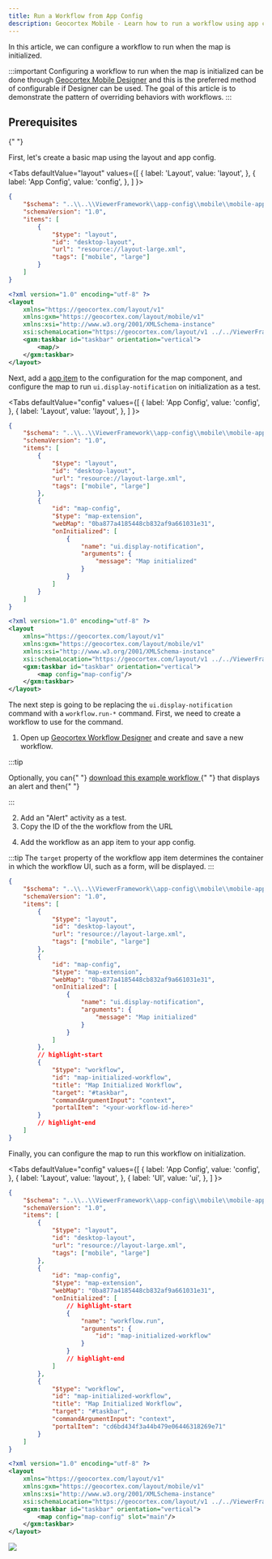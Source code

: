 ```yaml
---
title: Run a Workflow from App Config
description: Geocortex Mobile - Learn how to run a workflow using app config and layout
---
```



In this article, we can configure a workflow to run when the map is initialized.

:::important
Configuring a workflow to run when the map is initialized can be done through [Geocortex Mobile Designer](https://apps.geocortex.com/mobileviewer/designer/) and this is the preferred method of configurable if Designer can be used. The goal of this article is to demonstrate the pattern of overriding behaviors with workflows.
:::

## Prerequisites

<PrereqsLayoutConfigSnippet />{" "}

First, let's create a basic map using the layout and app config.

<Tabs
  defaultValue="layout"
  values={[
    { label: 'Layout', value: 'layout', },
    { label: 'App Config', value: 'config', },
  ]
}>
<TabItem value="config">

```json title="app/app.json"
{
    "$schema": "..\\..\\ViewerFramework\\app-config\\mobile\\mobile-app-config.schema.json",
    "schemaVersion": "1.0",
    "items": [
        {
            "$type": "layout",
            "id": "desktop-layout",
            "url": "resource://layout-large.xml",
            "tags": ["mobile", "large"]
        }
    ]
}
```

</TabItem>
<TabItem value="layout">

```xml title="app/layout-large.xml"
<?xml version="1.0" encoding="utf-8" ?>
<layout
    xmlns="https://geocortex.com/layout/v1"
	xmlns:gxm="https://geocortex.com/layout/mobile/v1"
    xmlns:xsi="http://www.w3.org/2001/XMLSchema-instance"
    xsi:schemaLocation="https://geocortex.com/layout/v1 ../../ViewerFramework/layout/layout-mobile.xsd">
	<gxm:taskbar id="taskbar" orientation="vertical">
	    <map/>
    </gxm:taskbar>
</layout>

```

</TabItem>
</Tabs>

Next, add a [app item](configuration-app-config-reference.mdx#app-items) to the configuration for the map component, and configure the map to run `ui.display-notification` on initialization as a test.

<Tabs
  defaultValue="config"
  values={[
    { label: 'App Config', value: 'config', },
    { label: 'Layout', value: 'layout', },
  ]
}>
<TabItem value="config">

```json title="app/app.json"
{
    "$schema": "..\\..\\ViewerFramework\\app-config\\mobile\\mobile-app-config.schema.json",
    "schemaVersion": "1.0",
    "items": [
        {
            "$type": "layout",
            "id": "desktop-layout",
            "url": "resource://layout-large.xml",
            "tags": ["mobile", "large"]
        },
        {
            "id": "map-config",
            "$type": "map-extension",
            "webMap": "0ba877a4185448cb832af9a661031e31",
            "onInitialized": [
                {
                    "name": "ui.display-notification",
                    "arguments": {
                        "message": "Map initialized"
                    }
                }
            ]
        }
    ]
}
```

</TabItem>
<TabItem value="layout">

```xml title="app/layout-large.xml"
<?xml version="1.0" encoding="utf-8" ?>
<layout
    xmlns="https://geocortex.com/layout/v1"
	xmlns:gxm="https://geocortex.com/layout/mobile/v1"
    xmlns:xsi="http://www.w3.org/2001/XMLSchema-instance"
    xsi:schemaLocation="https://geocortex.com/layout/v1 ../../ViewerFramework/layout/layout-mobile.xsd">
	<gxm:taskbar id="taskbar" orientation="vertical">
	    <map config="map-config"/>
    </gxm:taskbar>
</layout>

```

</TabItem>
</Tabs>

The next step is going to be replacing the `ui.display-notification` command with a `workflow.run-*` command. First, we need to create a workflow to use for the command.

1. Open up [Geocortex Workflow Designer](https://apps.geocortex.com/workflow/designer/) and create and save a new workflow.

:::tip

<p>
    Optionally, you can{" "}
    <a
        href={useBaseUrl("workflows/run-workflow-app-config.json")}
        download="run-workflow-app-config.json"
    >
        download this example workflow
    </a>{" "}
    that displays an alert and then{" "}
    <a
        href="https://docs.geocortex.com/workflow/latest/help/Default.htm#wf5/help/import-export-workflows.htm"
        target="_blank"
    >
    </a>
</p>
:::

2. Add an "Alert" activity as a test.
3. Copy the ID of the the workflow from the URL

<WorkflowUrlSnippet />

4. Add the workflow as an app item to your app config.

:::tip
The `target` property of the workflow app item determines the container in which the workflow UI, such as a form, will be displayed.
:::

```json title="app/app.json"
{
    "$schema": "..\\..\\ViewerFramework\\app-config\\mobile\\mobile-app-config.schema.json",
    "schemaVersion": "1.0",
    "items": [
        {
            "$type": "layout",
            "id": "desktop-layout",
            "url": "resource://layout-large.xml",
            "tags": ["mobile", "large"]
        },
        {
            "id": "map-config",
            "$type": "map-extension",
            "webMap": "0ba877a4185448cb832af9a661031e31",
            "onInitialized": [
                {
                    "name": "ui.display-notification",
                    "arguments": {
                        "message": "Map initialized"
                    }
                }
            ]
        },
        // highlight-start
        {
            "$type": "workflow",
            "id": "map-initialized-workflow",
            "title": "Map Initialized Workflow",
            "target": "#taskbar",
            "commandArgumentInput": "context",
            "portalItem": "<your-workflow-id-here>"
        }
        // highlight-end
    ]
}
```

Finally, you can configure the map to run this workflow on initialization.

<Tabs
  defaultValue="config"
  values={[
    { label: 'App Config', value: 'config', },
    { label: 'Layout', value: 'layout', },
    { label: 'UI', value: 'ui', },
  ]
}>
<TabItem value="config">

```json title="app/app.json"
{
    "$schema": "..\\..\\ViewerFramework\\app-config\\mobile\\mobile-app-config.schema.json",
    "schemaVersion": "1.0",
    "items": [
        {
            "$type": "layout",
            "id": "desktop-layout",
            "url": "resource://layout-large.xml",
            "tags": ["mobile", "large"]
        },
        {
            "id": "map-config",
            "$type": "map-extension",
            "webMap": "0ba877a4185448cb832af9a661031e31",
            "onInitialized": [
                // highlight-start
                {
                    "name": "workflow.run",
                    "arguments": {
                        "id": "map-initialized-workflow"
                    }
                }
                // highlight-end
            ]
        },
        {
            "$type": "workflow",
            "id": "map-initialized-workflow",
            "title": "Map Initialized Workflow",
            "target": "#taskbar",
            "commandArgumentInput": "context",
            "portalItem": "cd6bd434f3a44b479e06446318269e71"
        }
    ]
}
```

</TabItem>
<TabItem value="layout">

```xml title="app/layout-large.xml"
<?xml version="1.0" encoding="utf-8" ?>
<layout
    xmlns="https://geocortex.com/layout/v1"
	xmlns:gxm="https://geocortex.com/layout/mobile/v1"
    xmlns:xsi="http://www.w3.org/2001/XMLSchema-instance"
    xsi:schemaLocation="https://geocortex.com/layout/v1 ../../ViewerFramework/layout/layout-mobile.xsd">
	<gxm:taskbar id="taskbar" orientation="vertical">
		<map config="map-config" slot="main"/>
	</gxm:taskbar>
</layout>

```

</TabItem>
<TabItem value="ui">
  <img src={useBaseUrl("img/mobile-workflow-app-config-demo.png")}/>
</TabItem>
</Tabs>
